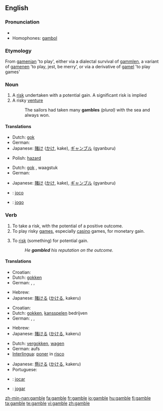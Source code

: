 {{wikipedia|Gamble (disambiguation)}}
==English==

===Pronunciation===
* {{rhymes|æmbəl}}
* Homophones: [[gambol]]

===Etymology===
From {{OE.}} [[gamenian]] 'to play', either via a dialectal survival of {{ME.}} [[gammlen]], a variant of [[gamenen]] 'to play, jest, be merry', or via a derivative of [[gamel]] 'to play games'

===Noun===
{{wikipedia}}
{{en-noun}}

# A [[risk]] undertaken with a potential gain. A significant risk is implied
# A risky [[venture]]
#: The sailors had taken many '''gambles''' ''(plural)'' with the sea and always won.

====Translations====
{{trans-top|a risk undertaken with a potential gain}}
* Dutch: [[gok]] {{m}}
* German: {{t+|de|Glücksspiel|n}}
* Japanese: [[賭け]] ([[かけ]], kake), [[ギャンブル]] (gyanburu)
{{trans-mid}}
* Polish: [[hazard]] {{m}}
{{trans-bottom}}

{{trans-top|a risky venture}}
* Dutch: [[gok]] {{m}}, waagstuk {{n}}
* German: {{t+|de|Glücksspiel|n}}
{{trans-mid}}
* Japanese: [[賭け]] ([[かけ]], kake), [[ギャンブル]] (gyanburu)
{{trans-bottom}}

{{checktrans-top}}
* {{ttbc|Interlingua}}: [[joco]]
{{checktrans-mid}}
* {{ttbc|Portuguese}}: [[jogo]] {{m}}
{{checktrans-bottom}}

===Verb===
{{en-verb|gambl|ing}}

# To take a risk, with the potential of a positive outcome.
# To play risky [[game]]s, especially [[casino]] games, for monetary gain.
# {{transitive}} To [[risk]] (something) for potential gain.
#: ''He '''gambled''' his reputation on the outcome.''

====Translations====
{{trans-top|to take a risk, with the potential of a positive outcome}}
* Croatian: {{t|hr|kockati|alt=kȍckati se}}
* Dutch: [[gokken]]
* German: {{t-|de|riskant}} {{t+|de|spielen}}, {{t-|de|spekulieren}}, {{slang}} {{t+|de|zocken}}
{{trans-mid}}
* Hebrew: {{t+|he|להמר|sc=Hebr}}
* Japanese: [[賭ける]] ([[かける]], kakeru)
{{trans-bottom}}

{{trans-top|to play casino games}}
* Croatian: {{t|hr|kockati|alt=kȍckati se}}
* Dutch: [[gokken]], [[kansspel]]en bedrijven
* German: {{t-|de|wetten}}, {{t+|de|spielen}}, {{slang}} {{t+|de|zocken}}
{{trans-mid}}
* Hebrew: {{t+|he|להמר|sc=Hebr}}
* Japanese: [[賭ける]] ([[かける]], kakeru)
{{trans-bottom}}

{{trans-top|''(transitive)'' to risk something for potential gain}}
* Dutch: [[vergokken]], [[wagen]]
* German: aufs {{t+|de|Spiel|n}} {{t+|de|setzen}}
* [[Interlingua]]: [[poner]] in [[risco]]
{{trans-mid}}
* Japanese: [[懸ける]] ([[かける]], kakeru)
* Portuguese: {{t+|pt|arriscar}}
{{trans-bottom}}

<!--intransitive? both? In English, the 1st and 3rd are not distinct senses. -->
{{checktrans-top}}
* {{ttbc|Interlingua}}: [[jocar]]
{{checktrans-mid}}
* {{ttbc|Portuguese}}: [[jogar]]
{{checktrans-bottom}}

[[zh-min-nan:gamble]]
[[fa:gamble]]
[[fr:gamble]]
[[io:gamble]]
[[hu:gamble]]
[[fi:gamble]]
[[ta:gamble]]
[[te:gamble]]
[[vi:gamble]]
[[zh:gamble]]